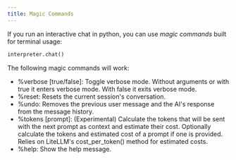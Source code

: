 ```yaml
---
title: Magic Commands
---
```


If you run an interactive chat in python, you can use *magic commands* built for terminal usage:

```python
interpreter.chat()
```

The following magic commands will work:

- %verbose [true/false]: Toggle verbose mode. Without arguments or with true it enters verbose mode. With false it exits verbose mode.
- %reset: Resets the current session's conversation.
- %undo: Removes the previous user message and the AI's response from the message history.
- %tokens [prompt]: (Experimental) Calculate the tokens that will be sent with the next prompt as context and estimate their cost. Optionally calculate the tokens and estimated cost of a prompt if one is provided. Relies on LiteLLM's cost_per_token() method for estimated costs.
- %help: Show the help message.